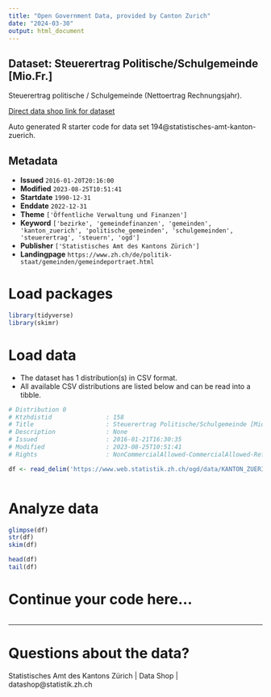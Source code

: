 ```yaml
---
title: "Open Government Data, provided by Canton Zurich"
date: "2024-03-30"
output: html_document
---
```


## Dataset: Steuerertrag Politische/Schulgemeinde [Mio.Fr.]

Steuerertrag politische / Schulgemeinde (Nettoertrag Rechnungsjahr).

[Direct data shop link for dataset](https://www.zh.ch/de/politik-staat/statistik-daten/datenkatalog.html#/datasets/194@statistisches-amt-kanton-zuerich)

Auto generated R starter code for data set 194@statistisches-amt-kanton-zuerich.

## Metadata

- **Issued** `2016-01-20T20:16:00`
- **Modified** `2023-08-25T10:51:41`
- **Startdate** `1990-12-31`
- **Enddate** `2022-12-31`
- **Theme** `['Öffentliche Verwaltung und Finanzen']`
- **Keyword** `['bezirke', 'gemeindefinanzen', 'gemeinden', 'kanton_zuerich', 'politische_gemeinden', 'schulgemeinden', 'steuerertrag', 'steuern', 'ogd']`
- **Publisher** `['Statistisches Amt des Kantons Zürich']`
- **Landingpage** `https://www.zh.ch/de/politik-staat/gemeinden/gemeindeportraet.html`


# Load packages

```r

library(tidyverse)
library(skimr)

```

# Load data

-   The dataset has 1 distribution(s) in CSV format.
-   All available CSV distributions are listed below and can be read into a tibble.

```r

# Distribution 0
# Ktzhdistid               : 158
# Title                    : Steuerertrag Politische/Schulgemeinde [Mio.Fr.]
# Description              : None
# Issued                   : 2016-01-21T16:30:35
# Modified                 : 2023-08-25T10:51:41
# Rights                   : NonCommercialAllowed-CommercialAllowed-ReferenceRequired

df <- read_delim('https://www.web.statistik.zh.ch/ogd/data/KANTON_ZUERICH_297.csv')



```

# Analyze data

```r

glimpse(df)
str(df)
skim(df)

head(df)
tail(df)

```

# Continue your code here...

```r

```

------------------------------------------------------------------------

# Questions about the data?

Statistisches Amt des Kantons Zürich | Data Shop | datashop@statistik.zh.ch
